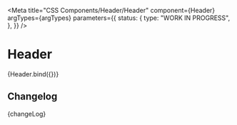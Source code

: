 
<Meta
  title="CSS Components/Header/Header"
  component={Header}
  argTypes={argTypes}
  parameters={{
    status: {
      type: "WORK IN PROGRESS",
    },
  }}
/>

# Header

<Canvas>
  <Story name="Header" args={defaultArgs}>
    {Header.bind({})}
  </Story>
</Canvas>

<ArgsTable story="Header" />

## Changelog

<Description>{changeLog}</Description>
